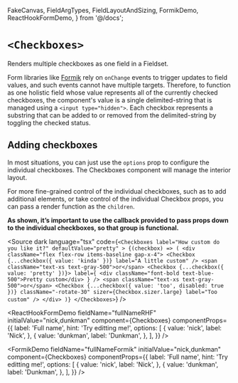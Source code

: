 
  FakeCanvas,
  FieldArgTypes,
  FieldLayoutAndSizing,
  FormikDemo,
  ReactHookFormDemo,
} from '@/docs';


<Meta of={Stories} />

# `<Checkboxes>`

Renders multiple checkboxes as one field in a Fieldset.

Form libraries like [Formik](https://formik.org/) rely on `onChange` events to
trigger updates to field values, and such events cannot have multiple targets.
Therefore, to function as one holistic field whose value represents all of the
currently checked checkboxes, the component's value is a single delimited-string
that is managed using a `<input type="hidden">`. Each checkbox represents a
substring that can be added to or removed from the delimited-string by toggling
the checked status.

<FakeCanvas>
  <Checkboxes
    label="Toppings"
    sizer={Checkboxes.sizer.medium}
    options={[
      { value: 'sprinkles', label: 'Sprinkles' },
      { value: 'crumbs', label: 'Crumbs' },
      { value: 'chocolate', label: 'Chocolate' },
    ]}
  />
</FakeCanvas>

<FieldArgTypes of={Checkboxes} reactDocs="input" wrapper="Fieldset" />

## Adding checkboxes

In most situations, you can just use the `options` prop to configure the
individual checkboxes. The Checkboxes component will manage the interior layout.

<Canvas of={Stories.StandardLayout} sourceState="shown" />

For more fine-grained control of the individual checkboxes, such as to add
additional elements, or take control of the individual Checkbox props, you can
pass a render function as the `children`.

<strong>
  As shown, it’s important to use the callback provided to pass props down to
  the individual checkboxes, so that group is functional.
</strong>

<Canvas of={Stories.CustomLayout} sourceState="none" />

<Source
  dark
  language="tsx"
  code={`
    <Checkboxes
      label="How custom do you like it?"
      defaultValue="pretty"
    >
      {(checkbox) => (
        <div className="flex flex-row items-baseline gap-x-4">
          <Checkbox {...checkbox({ value: 'kinda' })} label="A little custom" />
          <span className="text-xs text-gray-500">or</span>
          <Checkbox
            {...checkbox({ value: 'pretty' })}>
            label={
              <div className="font-bold text-blue-500">Pretty custom</div>
            }
          />
          <span className="text-xs text-gray-500">or</span>
          <Checkbox
            {...checkbox({ value: 'too', disabled: true })}
            className="-rotate-30"
            sizer={Checkbox.sizer.large}
            label="Too custom"
          />
        </div>
      )}
    </Checkboxes>
  `}
/>

<FieldLayoutAndSizing of={Checkboxes} wrapper="Fieldset" stories={Stories} />

<ReactHookFormDemo
  fieldName="fullNameRHF"
  initialValue="nick,dunkman"
  component={Checkboxes}
  componentProps={{
    label: 'Full name',
    hint: 'Try editting me!',
    options: [
      {
        value: 'nick',
        label: 'Nick',
      },
      {
        value: 'dunkman',
        label: 'Dunkman',
      },
    ],
  }}
/>

<FormikDemo
  fieldName="fullNameFormik"
  initialValue="nick,dunkman"
  component={Checkboxes}
  componentProps={{
    label: 'Full name',
    hint: 'Try editting me!',
    options: [
      {
        value: 'nick',
        label: 'Nick',
      },
      {
        value: 'dunkman',
        label: 'Dunkman',
      },
    ],
  }}
/>
